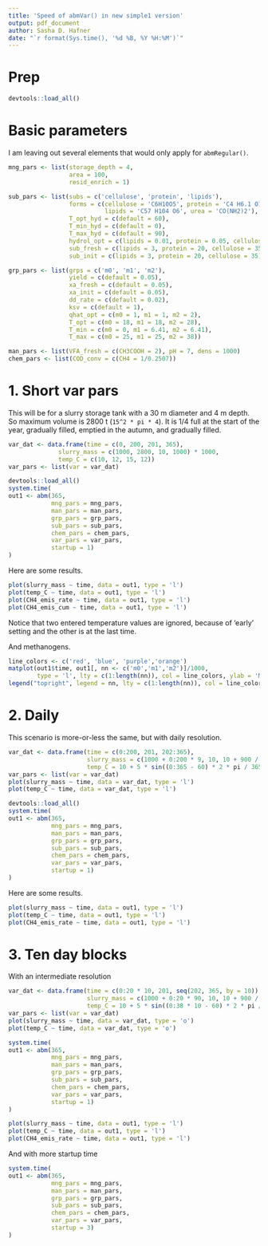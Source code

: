 ```yaml
---
title: 'Speed of abmVar() in new simple1 version'
output: pdf_document
author: Sasha D. Hafner
date: "`r format(Sys.time(), '%d %B, %Y %H:%M')`"
---
```


# Prep

```r
devtools::load_all()
```

# Basic parameters
I am leaving out several elements that would only apply for `abmRegular()`.

```r
mng_pars <- list(storage_depth = 4,     
                 area = 100,              
                 resid_enrich = 1)
```

```r
sub_pars <- list(subs = c('cellulose', 'protein', 'lipids'),
                 forms = c(cellulose = 'C6H10O5', protein = 'C4 H6.1 O1.2 N', 
                           lipids = 'C57 H104 O6', urea = 'CO(NH2)2'),
                 T_opt_hyd = c(default = 60),
                 T_min_hyd = c(default = 0),
                 T_max_hyd = c(default = 90),
                 hydrol_opt = c(lipids = 0.01, protein = 0.05, cellulose = 0.1),
                 sub_fresh = c(lipids = 3, protein = 20, cellulose = 35),
                 sub_init = c(lipids = 3, protein = 20, cellulose = 35))
```

```r
grp_pars <- list(grps = c('m0', 'm1', 'm2'),
                 yield = c(default = 0.05),
                 xa_fresh = c(default = 0.05),
                 xa_init = c(default = 0.05),
                 dd_rate = c(default = 0.02),
                 ksv = c(default = 1),
                 qhat_opt = c(m0 = 1, m1 = 1, m2 = 2),
                 T_opt = c(m0 = 18, m1 = 18, m2 = 28),
                 T_min = c(m0 = 0, m1 = 6.41, m2 = 6.41),
                 T_max = c(m0 = 25, m1 = 25, m2 = 38))
```

```r
man_pars <- list(VFA_fresh = c(CH3COOH = 2), pH = 7, dens = 1000)
chem_pars <- list(COD_conv = c(CH4 = 1/0.2507))
```

# 1. Short var pars
This will be for a slurry storage tank with a 30 m diameter and 4 m depth.
So maximum volume is 2800 t (`15^2 * pi * 4`).
It is 1/4 full at the start of the year, gradually filled, emptied in the autumn, and gradually filled.

```r
var_dat <- data.frame(time = c(0, 200, 201, 365), 
		      slurry_mass = c(1000, 2800, 10, 1000) * 1000,
		      temp_C = c(10, 12, 15, 12))
var_pars <- list(var = var_dat)
```

```r
devtools::load_all()
system.time(
out1 <- abm(365,
            mng_pars = mng_pars,
            man_pars = man_pars,
            grp_pars = grp_pars,
            sub_pars = sub_pars,
            chem_pars = chem_pars,
            var_pars = var_pars, 
            startup = 1)
)
```

Here are some results.

```r
plot(slurry_mass ~ time, data = out1, type = 'l')
plot(temp_C ~ time, data = out1, type = 'l')
plot(CH4_emis_rate ~ time, data = out1, type = 'l')
plot(CH4_emis_cum ~ time, data = out1, type = 'l')
```

Notice that two entered temperature values are ignored, because of 'early' setting and the other is at the last time.

And methanogens.

```r
line_colors <- c('red', 'blue', 'purple','orange')
matplot(out1$time, out1[, nn <- c('m0','m1','m2')]/1000, 
        type = 'l', lty = c(1:length(nn)), col = line_colors, ylab = 'Microbial biomass (kg)')
legend("topright", legend = nn, lty = c(1:length(nn)), col = line_colors, lwd = 1, cex = 0.8)
```

# 2. Daily
This scenario is more-or-less the same, but with daily resolution.

```r
var_dat <- data.frame(time = c(0:200, 201, 202:365), 
                      slurry_mass = c(1000 + 0:200 * 9, 10, 10 + 900 / 163 * 0:163) * 1000,
                      temp_C = 10 + 5 * sin((0:365 - 60) * 2 * pi / 365))
var_pars <- list(var = var_dat)
plot(slurry_mass ~ time, data = var_dat, type = 'l')
plot(temp_C ~ time, data = var_dat, type = 'l')
```

```r
devtools::load_all()
system.time(
out1 <- abm(365,
            mng_pars = mng_pars,
            man_pars = man_pars,
            grp_pars = grp_pars,
            sub_pars = sub_pars,
            chem_pars = chem_pars,
            var_pars = var_pars, 
            startup = 1)
)
```

Here are some results.

```r
plot(slurry_mass ~ time, data = out1, type = 'l')
plot(temp_C ~ time, data = out1, type = 'l')
plot(CH4_emis_rate ~ time, data = out1, type = 'l')
```

# 3. Ten day blocks
With an intermediate resolution

```r
var_dat <- data.frame(time = c(0:20 * 10, 201, seq(202, 365, by = 10)), 
                      slurry_mass = c(1000 + 0:20 * 90, 10, 10 + 900 / 163 * 0:16 * 10) * 1000,
                      temp_C = 10 + 5 * sin((0:38 * 10 - 60) * 2 * pi / 365))
var_pars <- list(var = var_dat)
plot(slurry_mass ~ time, data = var_dat, type = 'o')
plot(temp_C ~ time, data = var_dat, type = 'o')
```

```r
system.time(
out1 <- abm(365,
            mng_pars = mng_pars,
            man_pars = man_pars,
            grp_pars = grp_pars,
            sub_pars = sub_pars,
            chem_pars = chem_pars,
            var_pars = var_pars, 
            startup = 1)
)
```

```r
plot(slurry_mass ~ time, data = out1, type = 'l')
plot(temp_C ~ time, data = out1, type = 'l')
plot(CH4_emis_rate ~ time, data = out1, type = 'l')
```

And with more startup time


```r
system.time(
out1 <- abm(365,
            mng_pars = mng_pars,
            man_pars = man_pars,
            grp_pars = grp_pars,
            sub_pars = sub_pars,
            chem_pars = chem_pars,
            var_pars = var_pars, 
            startup = 3)
)
```


